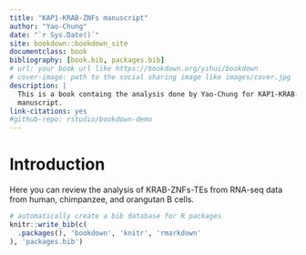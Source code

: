 ```yaml
--- 
title: "KAP1-KRAB-ZNFs manuscript"
author: "Yao-Chung"
date: "`r Sys.Date()`"
site: bookdown::bookdown_site
documentclass: book
bibliography: [book.bib, packages.bib]
# url: your book url like https://bookdown.org/yihui/bookdown
# cover-image: path to the social sharing image like images/cover.jpg
description: |
  This is a book containg the analysis done by Yao-Chung for KAP1-KRAB-ZNFs 
  manuscript.
link-citations: yes
#github-repo: rstudio/bookdown-demo
---
```

# Introduction
Here you can review the analysis of KRAB-ZNFs-TEs from RNA-seq data from human,
chimpanzee, and orangutan B cells.



```r
# automatically create a bib database for R packages
knitr::write_bib(c(
  .packages(), 'bookdown', 'knitr', 'rmarkdown'
), 'packages.bib')
```
